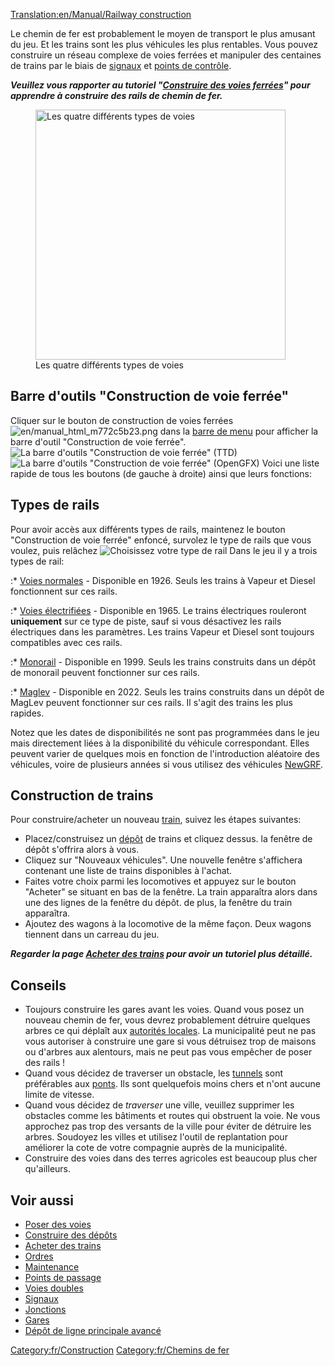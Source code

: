 [[Translation:en/Manual/Railway construction]]
{{fr/Table des matières}}

Le chemin de fer est probablement le moyen de transport le plus amusant du jeu.  Et les trains sont les plus véhicules les plus rentables. Vous pouvez construire un réseau complexe de voies ferrées et manipuler des centaines de trains par le biais de [[fr/Manual/Signaux|signaux]] et [[fr/Manual/Points de contrôle|points de contrôle]].

'''''Veuillez vous rapporter au tutoriel "[[fr/Manual/Construction de voies|Construire des voies ferrées]]" pour apprendre à construire des rails de chemin de fer.'''''

[[File:fr/4 Types of railway.png|thumb|none|400px|Les quatre différents types de voies]]

==Barre d'outils "Construction de voie ferrée"==
Cliquer sur le bouton de construction de voies ferrées [[File:en/manual html m772c5b23.png]] dans la [[fr/Manual/Interface#Barre d'outils principale|barre de menu]] pour afficher la barre d'outil "Construction de voie ferrée".
[[File:fr/Railroad ConstructionTTD.png|none|frame|La barre d'outils "Construction de voie ferrée" (TTD)]]
[[File:fr/Railroad ConstructionOGFX.png|none|frame|La barre d'outils "Construction de voie ferrée" (OpenGFX)]]
Voici une liste rapide de tous les boutons (de gauche à droite) ainsi que leurs fonctions:
{{fr/Barre voie ferrée}}

==Types de rails==
Pour avoir accès aux différents types de rails, maintenez le bouton "Construction de voie ferrée" enfoncé, survolez le type de rails que vous voulez, puis relâchez
[[File:fr/Openttd-rail1.png|none|frame|Choisissez votre type de rail]]
Dans le jeu il y a trois types de rail: 
:* [[fr/Manual/Lignes ferroviaires|Voies normales]] - Disponible en 1926. Seuls les trains à Vapeur et Diesel fonctionnent sur ces rails.
:* [[fr/Manual/Chemin de fer électrifié|Voies électrifiées]] - Disponible en 1965. Le trains électriques rouleront '''uniquement''' sur ce type de piste, sauf si vous désactivez les rails électriques dans les paramètres. Les trains Vapeur et Diesel sont toujours compatibles avec ces rails.
:* [[fr/Manual/Base Set/Monorail|Monorail]] - Disponible en 1999. Seuls les trains construits dans un dépôt de monorail peuvent fonctionner sur ces rails.
:* [[fr/Manual/Base Set/MagLev|Maglev]] - Disponible en 2022. Seuls les trains construits dans un dépôt de MagLev peuvent fonctionner sur ces rails. Il s'agit des trains les plus rapides.

Notez que les dates de disponibilités ne sont pas programmées dans le jeu mais directement liées à la disponibilité du véhicule correspondant. Elles peuvent varier de quelques mois en fonction de l'introduction aléatoire des véhicules, voire de plusieurs années si vous utilisez des véhicules [[fr/Manual/NewGRF|NewGRF]].

==Construction de trains==
Pour construire/acheter un nouveau [[fr/Manual/Base Set/Vehicles/Trains|train]], suivez les étapes suivantes:
*Placez/construisez un [[fr/Manual/Dépôts|dépôt]] de trains et cliquez dessus. la fenêtre de dépôt s'offrira alors à vous. 
*Cliquez sur "Nouveaux véhicules". Une nouvelle fenêtre s'affichera contenant une liste de trains disponibles à l'achat. 
*Faites votre choix parmi les locomotives et appuyez sur le bouton "Acheter" se situant en bas de la fenêtre. La train apparaîtra alors dans une des lignes de la fenêtre du dépôt. de plus, la fenêtre du train apparaîtra. 
*Ajoutez des wagons à la locomotive de la même façon. Deux wagons tiennent dans un carreau du jeu.


'''''Regarder la page [[fr/Manual/Acheter des trains|Acheter des trains]] pour avoir un tutoriel plus détaillé.'''''

==Conseils==
* Toujours construire les gares avant les voies. Quand vous posez un nouveau chemin de fer, vous devrez probablement détruire quelques arbres ce qui déplaît aux [[fr/Manual/Municipalité|autorités locales]]. La municipalité peut ne pas vous autoriser à construire une gare si vous détruisez trop de maisons ou d'arbres aux alentours, mais ne peut pas vous empêcher de poser des rails !
* Quand vous décidez de traverser un obstacle, les [[fr/Manual/Tunnels|tunnels]] sont préférables aux [[fr/Manual/Ponts|ponts]]. Ils sont quelquefois moins chers et n'ont aucune limite de vitesse.
* Quand vous décidez de ''traverser'' une ville, veuillez supprimer les obstacles comme les bâtiments et routes qui obstruent la voie. Ne vous approchez pas trop des versants de la ville pour éviter de détruire les arbres. Soudoyez les villes et utilisez l'outil de replantation pour améliorer la cote de votre compagnie auprès de la municipalité.
* Construire des voies dans des terres agricoles est beaucoup plus cher qu'ailleurs.

==Voir aussi==
*[[fr/Manual/Construction de voies|Poser des voies]]
*[[fr/Manual/Construction de dépôts|Construire des dépôts]]
*[[fr/Manual/Acheter des trains|Acheter des trains]]
*[[fr/Manual/Ordres|Ordres]]
*[[fr/Manual/Maintenance|Maintenance]]
*[[fr/Manual/Points de contrôle|Points de passage]]
*[[fr/Manual/Double voies|Voies doubles]]
*[[fr/Manual/Signaux|Signaux]]
*[[fr/Community/Junctionary/Croisements|Jonctions]]
*[[fr/Manual/Gares ferroviaires|Gares]]
*[[fr/Manual/Construction de dépôts#Configurations avancées de dépôt|Dépôt de ligne principale avancé]]

[[Category:fr/Construction]]
[[Category:fr/Chemins de fer]]